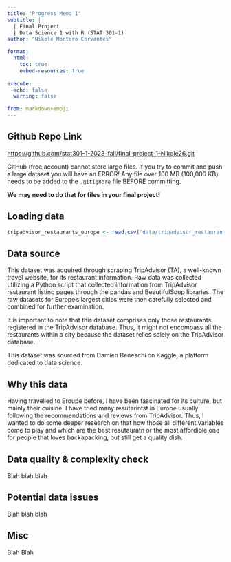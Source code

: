 ```yaml
---
title: "Progress Memo 1"
subtitle: |
  | Final Project 
  | Data Science 1 with R (STAT 301-1)
author: "Nikole Montero Cervantes"

format:
  html:
    toc: true
    embed-resources: true
    
execute:
  echo: false
  warning: false

from: markdown+emoji 
---
```

  
::: {.callout-tip icon=false}

## Github Repo Link

[https://github.com/stat301-1-2023-fall/final-project-1-Nikole26.git](https://github.com/stat301-1-2023-fall/final-project-1-Nikole26.git)

:::

::: {.callout-warning}
GitHub (free account) cannot store large files. If you try to commit and push a large dataset you will have an ERROR! Any file over 100 MB (100,000 KB) needs to be added to the `.gitignore` file BEFORE committing.

**We may need to do that for files in your final project!**
:::

## Loading data

```r
tripadvisor_restaurants_europe <- read.csv("data/tripadvisor_restaurants.csv")
```

## Data source

This dataset was acquired through scraping TripAdvisor (TA), a well-known travel website, for its restaurant information. Raw data was collected utilizing a Python script that collected information from TripAdvisor restaurant listing pages through the pandas and BeautifulSoup libraries. The raw datasets for Europe's largest cities were then carefully selected and combined for further examination.

It is important to note that this dataset comprises only those restaurants registered in the TripAdvisor database. Thus, it might not encompass all the restaurants within a city because the dataset relies solely on the TripAdvisor database.

This dataset was sourced from Damien Beneschi on Kaggle, a platform dedicated to data science.

## Why this data

Having travelled to Eroupe before, I have been fascinated for its culture, but mainly their cuisine. I have tried many resutarintst in Europe usually following the recommendations and reviews from TripAdvisor. Thus, I wanted to do some deeper research on that how those all different variables come to play and which are the best resutauratn or the most affordible one for people that loves backapacking, but still get a quality dish. 

## Data quality & complexity check

Blah blah blah

## Potential data issues

Blah blah blah

## Misc

Blah Blah
